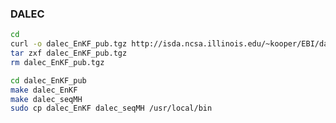 ### DALEC {#inst-dalec}

```bash
cd
curl -o dalec_EnKF_pub.tgz http://isda.ncsa.illinois.edu/~kooper/EBI/dalec_EnKF_pub.tgz
tar zxf dalec_EnKF_pub.tgz
rm dalec_EnKF_pub.tgz

cd dalec_EnKF_pub
make dalec_EnKF
make dalec_seqMH
sudo cp dalec_EnKF dalec_seqMH /usr/local/bin
```

